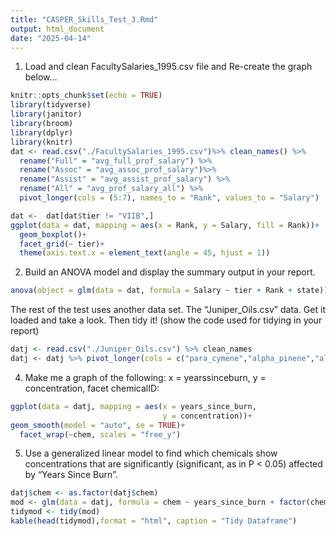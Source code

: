 ```yaml
---
title: "CASPER_Skills_Test_3.Rmd"
output: html_document
date: "2025-04-14"
---
```

1. Load and clean FacultySalaries_1995.csv file and Re-create the graph below…
```r
knitr::opts_chunk$set(echo = TRUE)
library(tidyverse)
library(janitor)
library(broom)
library(dplyr)
library(knitr)
dat <- read.csv("./FacultySalaries_1995.csv")%>% clean_names() %>%
  rename("Full" = "avg_full_prof_salary") %>%
  rename("Assoc" = "avg_assoc_prof_salary")%>%
  rename("Assist" = "avg_assist_prof_salary") %>%
  rename("All" = "avg_prof_salary_all") %>%
  pivot_longer(cols = (5:7), names_to = "Rank", values_to = "Salary")
```





```r
dat <-  dat[dat$tier != "VIIB",]
ggplot(data = dat, mapping = aes(x = Rank, y = Salary, fill = Rank))+
  geom_boxplot()+
  facet_grid(~ tier)+
  theme(axis.text.x = element_text(angle = 45, hjust = 1))
```




2. Build an ANOVA model and display the summary output in your report.
```r
anova(object = glm(data = dat, formula = Salary ~ tier + Rank + state))
```

       
The rest of the test uses another data set. The “Juniper_Oils.csv” data. Get it loaded and take a look. Then tidy it! (show the code used for tidying in your report)
```r
datj <- read.csv("./Juniper_Oils.csv") %>% clean_names
datj <- datj %>% pivot_longer(cols = c("para_cymene","alpha_pinene","alpha_terpineol","cedr_9_ene","alpha_cedrene","beta_cedrene","cis_thujopsene","alpha_himachalene","beta_chamigrene","cuparene","compound_1","alpha_chamigrene","widdrol","cedrol","beta_acorenol",                      "alpha_acorenol","gamma_eudesmol","beta_eudesmol","alpha_eudesmol","cedr_8_en_13_ol","cedr_8_en_15_ol","compound_2","thujopsenal"), values_to = "concentration", names_to = "chem")

```
4. Make me a graph of the following: x = yearssinceburn, y = concentration, facet chemicalID:
```r
ggplot(data = datj, mapping = aes(x = years_since_burn,
                                  y = concentration))+
geom_smooth(model = "auto", se = TRUE)+
  facet_wrap(~chem, scales = "free_y")
```

5. Use a generalized linear model to find which chemicals show concentrations that are significantly (significant, as in P < 0.05) affected by “Years Since Burn”.
````r
datj$chem <- as.factor(datj$chem)
mod <- glm(data = datj, formula = chem ~ years_since_burn + factor(chem), family = "binomial", control = list(maxit = 100))
tidymod <- tidy(mod)
kable(head(tidymod),format = "html", caption = "Tidy Dataframe")
````


